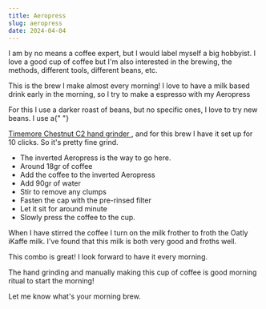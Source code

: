 ```yaml
---
title: Aeropress
slug: aeropress
date: 2024-04-04
---
```


I am by no means a coffee expert, but I would label myself a big hobbyist. I
love a good cup of coffee but I'm also interested in the brewing, the methods,
different tools, different beans, etc.

This is the brew I make almost every morning!
I love to have a milk based drink early in the morning, so I try to make a
espresso with my Aeropress

For this I use a darker roast of beans, but no specific ones, I love to try
new beans.
I use a{" "}

<a href="https://www.timemore.com/collections/coffee-grinder-manual/products/timemore-chestnut-c2-max-manual-coffee-grinder">
  Timemore Chestnut C2 hand grinder
</a>
, and for this brew I have it set up for 10 clicks. So it's pretty fine grind.

- The inverted Aeropress is the way to go here.
- Around 18gr of coffee
- Add the coffee to the inverted Aeropress
- Add 90gr of water
- Stir to remove any clumps
- Fasten the cap with the pre-rinsed filter
- Let it sit for around minute
- Slowly press the coffee to the cup.

When I have stirred the coffee I turn on the milk frother to froth the Oatly
iKaffe milk. I've found that this milk is both very good and froths well.

This combo is great! I look forward to have it every morning.

The hand grinding and manually making this cup of coffee is good morning
ritual to start the morning!

Let me know what's your morning brew.
